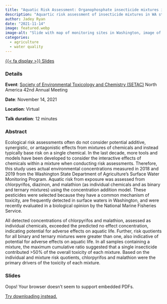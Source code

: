 ```yaml
---
title: "Aquatic Risk Assessment: Organophosphate insecticide mixtures in Washington surface waters"
description: "Aquartic risk assessment of insecticide mixtures in WA streams"
author: Jadey Ryan
date: "2021-11-14"
image: featured.webp
image-alt: "Slide with map of monitoring sites in Washington, image of Coho fry, and list of threatened or endangered salmonid species."
categories:
  - agriculture
  - water quality
---
```


<a href="2021_SETAC_CDM_MixtureRA.pdf" class="btn" role="button" target="_blank">{{< fa display >}} Slides<a>

### Details

**Event**: [Society of Environmental Toxicology and Chemistry (SETAC)](https://www.setac.org/) North America 42nd Annual Meeting

**Date**: November 14, 2021

**Location**: Virtual

**Talk duration**: 12 minutes

### Abstract

Ecological risk assessments often do not consider potential additive, synergistic, or antagonistic effects from mixtures of chemicals and instead typically base risk on a single chemical. In the last decade, more tools and models have been developed to consider the interactive effects of chemicals within a mixture when conducting risk assessments. Therefore, this study uses actual environmental concentrations measured in 2018 and 2019 from the Washington State Department of Agriculture’s Surface Water Monitoring Program. Aquatic risk from exposure was assessed from chlorpyrifos, diazinon, and malathion (as individual chemicals and as binary and ternary mixtures) using the concentration addition model. These pesticides were selected because they have a common mechanism of toxicity, are frequently detected in surface waters in Washington, and were recently evaluated in a biological opinion by the National Marine Fisheries Service. 

All detected concentrations of chlorpyrifos and malathion, assessed as individual chemicals, exceeded the predicted no effect concentration, indicating potential for adverse effects on aquatic life. Further, risk quotients for all binary and ternary mixtures were greater than one, also indicative of potential for adverse effects on aquatic life. In all samples containing a mixture, the maximum cumulative ratio suggested that a single insecticide contributed >50% of the overall toxicity of each mixture. Based on the individual and mixture risk quotients, chlorpyrifos and malathion were the primary drivers of the toxicity of each mixture.

### Slides

<object class="slides" data="https://drive.google.com/file/d/1fRYz-lmu7zBbO46WqitDssbw94UP0NIZ/preview"><p>Oops! Your browser doesn't seem to support embedded PDFs.</p><p><a href="2021_SETAC_CDM_MixtureRA.pdf">Try downloading instead.</a></p></object>
